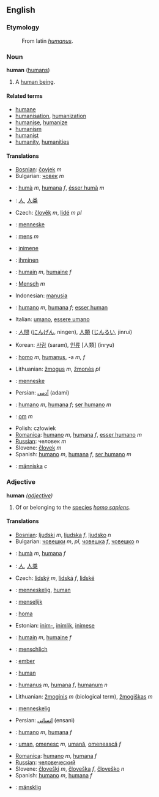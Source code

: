 ==English==
=== Etymology ===
:From latin ''[[humanus]]''.

=== Noun ===
'''human''' ([[humans]])

#A [[human being]].

====Related terms====
*[[humane]]
*[[humanisation]], [[humanization]]
*[[humanise]], [[humanize]]
*[[humanism]]
*[[humanist]]
*[[humanity]], [[humanities]]

==== Translations ====
*[[Bosnian]]: [[čovjek]] ''m''
*Bulgarian: [[човек]] ''m''
*{{ca}}: [[humà]] ''m'', [[humana]] ''f'', [[ésser humà]] ''m'' 
*{{zh}}: [[人]], [[人类]]
*Czech: [[člověk]] ''m'', [[lidé]] ''m pl''
*{{da}}: [[menneske]]
*{{nl}}: [[mens]] ''m''
*{{et}}: [[inimene]]
*{{fi}}: [[ihminen]]
*{{fr}}: [[humain]] ''m'', [[humaine]] ''f''
*{{de}}: [[Mensch]] ''m''
*Indonesian: [[manusia]]
*{{ia}}: [[humano]] ''m'', [[humana]] ''f''; [[esser human]]
*Italian: [[umano]], [[essere umano]]
*{{ja}}: [[人間]] ([[にんげん]], ningen),  [[人類]] ([[じんるい]], jinrui)
*Korean: [[사람]] (saram), [[인류]] [人類] (inryu)
*{{la}}: [[homo]] ''m'', [[humanus]], -a ''m, f''
*Lithuanian: [[žmogus]] ''m'', [[žmonės]] ''pl''
*{{no}}: [[menneske]]
*Persian: [[آدمی]] (adami)
*{{pt}}: [[humano]] ''m'', [[humana]] ''f''; [[ser humano]] ''m''
*{{ro}}: [[om]] ''m''
*Polish: człowiek
*[[Romanica]]: [[humano]] ''m'', [[humana]] ''f'', [[esser humano]] ''m''
*[[Russian]]: человек ''m''
*Slovene: [[človek]] ''m''
*Spanish: [[humano]] ''m'', [[humana]] ''f'', [[ser humano]] ''m''
*{{sv}}: [[människa]] ''c''

=== Adjective ===
'''human''' ''([[adjective]])''

#Of or belonging to the [[species]] ''[[homo sapiens]]''.

==== Translations ====
*[[Bosnian]]: [[ljudski]] ''m'', [[ljudska]] ''f'', [[ljudsko]] ''n''
*Bulgarian: [[човешки]] ''m'', ''pl'', [[човешка]] ''f'', [[човешко]] ''n''
*{{ca}}: [[humà]] ''m'', [[humana]] ''f''
*{{zh}}: [[人]], [[人类]]
*Czech: [[lidský]] ''m'', [[lidská]] ''f'', [[lidské]]
*{{da}}: [[menneskelig]], [[human]]
*{{nl}}: [[menselijk]]
*{{eo}}: [[homa]]
*Estonian: [[inim-]], [[inimlik]], [[inimese]]
*{{fr}}: [[humain]] ''m'', [[humaine]] ''f''
*{{de}}: [[menschlich]]
*{{hu}}: [[ember]]
*{{ia}}: [[human]]
*{{la}}: [[humanus]] ''m'', [[humana]] ''f'', [[humanum]] ''n''
*Lithuanian: [[žmoginis]] ''m'' (biological term), [[žmogiškas]] ''m''
*{{no}}: [[menneskelig]]
*Persian: [[انسانی]] (ensani)
*{{pt}}: [[humano]] ''m'', [[humana]] ''f''
*{{ro}}: [[uman]], [[omenesc]] ''m'', [[umană]], [[omenească]] ''f''
*[[Romanica]]: [[humano]] ''m'', [[humana]] ''f''
*[[Russian]]: [[человеческий]]
*Slovene: [[človeški]] ''m'', [[človeška]] ''f'', [[človeško]] ''n''
*Spanish: [[humano]] ''m'', [[humana]] ''f''
*{{sv}}: [[mänsklig]]